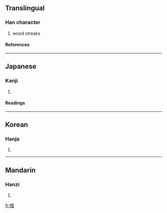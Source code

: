 ==Translingual==
===Han character===
{{Han char|rn=75|rad=木|as=12|sn=16|four=|canj=木一月戈 (DMBI)}}
# wood streaks
====References====
{{Han ref|kx=0553.130|dkj=15537|dj=0941.250|hdz=21290.050|uh=6A52|ud=27218}}

----
==Japanese==
===Kanji===
{{ja-kanji|grade=|rs=木12}}
# {{defn|Japanese}} 
====Readings====
{{ja-readings|on=[[うん]] (un)|kun=[[もくめ]] (mokume)}}

----
==Korean==
===Hanja===
{{ko-hanja|hangeul=운|eumhun=|rv=un|mr=un|y=wun}}
# {{defn|Korean}}

----
==Mandarin==
===Hanzi===
{{cmn-hanzi|pin=[[chén]] (chen2), [[dèng]] (deng4), [[yún]] (yun2)|wg=ch'en<sup>2</sup>, teng<sup>4</sup>, yün<sup>2</sup>}}
# {{defn|Mandarin}}

[[fr:橒]]